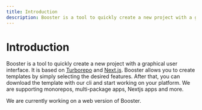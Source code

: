 ```yaml
---
title: Introduction
description: Booster is a tool to quickly create a new project with a graphical user interface.
---
```


# Introduction

Booster is a tool to quickly create a new project with a graphical user interface. It is based on [Turborepo](https://turborepo.org/) and [Next.js](https://nextjs.org/). Booster allows you to create templates by simply selecting the desired features. After that, you can download the template with our cli and start working on your platform. We are supporting monorepos, multi-package apps, Nextjs apps and more.

We are currently working on a web version of Booster.